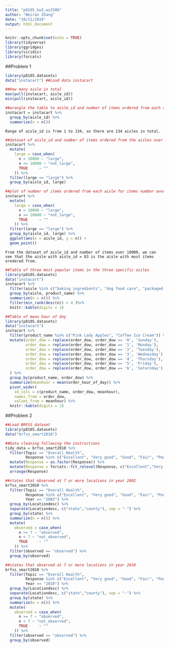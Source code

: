 ```yaml
---
title: "p8105_hw3_wz2506"
author: "Weiran Zhang"
date: "10/11/2019"
output: html_document
---
```


```r
knitr::opts_chunk$set(echo = TRUE)
library(tidyverse)
library(ggridges)
library(viridis)
library(forcats)
```


##Problem 1

```r
library(p8105.datasets)
data("instacart") ##Load data instacart

```

```r
##How many aisle in total
max(pull(instacart, aisle_id))
min(pull(instacart, aisle_id))

##wrangle the table to aisle_id and number of items ordered from each aisle
instacart = instacart %>%
  group_by(aisle_id) %>%
  summarize(n = n())


```
`Range of aisle_id is from 1 to 134, so there are 134 aisles in total.`

```r
##dataset of aisle_id and number of items ordered from the aisles over 10000 to check for the aisle with the most items ordered from
instacart %>%
  mutate(
    large = case_when(
      n > 10000 ~ "large",
      n <= 10000 ~ "not_large",
      TRUE     ~ ""
    )) %>%
  filter(large == "large") %>%
  group_by(aisle_id, large)

##plot of number of items ordered from each aisle for items number over 10000
instacart %>%
  mutate(
    large = case_when(
      n > 10000 ~ "large",
      n <= 10000 ~ "not_large",
      TRUE     ~ ""
    )) %>%
  filter(large == "large") %>%
  group_by(aisle_id, large) %>%
  ggplot(aes(x = aisle_id, y = n)) +
  geom_point()

```

`From the dataset of aisle_id and number of items over 10000, we can see that the aisle with aisle_id = 83 is the aisle with most items oredered from.`

```r
##Table of three most popular items in the three specific aisles
library(p8105.datasets)
data("instacart")
instacart %>%
  filter(aisle %in% c("baking ingredients", "dog food care", "packaged vegetables fruits")) %>%
  group_by(aisle, product_name) %>%
  summarize(n = n()) %>%
  filter(min_rank(desc(n)) < 4 )%>%
  knitr::kable(digits = 1)

```

```r

##Table of mean hour of day
library(p8105.datasets)
data("instacart")
instacart %>%
  filter(product_name %in% c("Pink Lady Apples", "Coffee Ice Cream")) %>%
  mutate(order_dow = replace(order_dow, order_dow == '0', 'Sunday'),
         order_dow = replace(order_dow, order_dow == '1', 'Monday'),
         order_dow = replace(order_dow, order_dow == '2', 'Tuesday'),
         order_dow = replace(order_dow, order_dow == '3', 'Wednesday'),
         order_dow = replace(order_dow, order_dow == '4', 'Thursday'),
         order_dow = replace(order_dow, order_dow == '5', 'Friday'),
         order_dow = replace(order_dow, order_dow == '6', 'Saturnday'),
  ) %>%
  group_by(product_name, order_dow) %>%
  summarize(meanhour = mean(order_hour_of_day)) %>%
  pivot_wider(
    id_cols = c(product_name, order_dow, meanhour),
    names_from = order_dow,
    values_from = meanhour) %>%
  knitr::kable(digits = 1)

```

##Problem 2

```r
##Load BRFSS dataset
library(p8105.datasets)
data("brfss_smart2010")

```

```r

##Data cleaning following the instructions
tidy_data = brfss_smart2010 %>%
  filter(Topic == "Overall Health", 
         Response %in% c("Excellent", "Very good", "Good", "Fair", "Poor")) %>%
  mutate(Response = as.factor(Response)) %>%
  mutate(Response = forcats::fct_relevel(Response, c("Excellent","Very Good","Good","Fair","Poor"))) %>%
  arrange(Response)
```

```r

##states that observed at 7 or more locations in year 2002
brfss_smart2010 %>%
  filter(Topic == "Overall Health", 
         Response %in% c("Excellent", "Very good", "Good", "Fair", "Poor"), 
         Year == "2002") %>%
  group_by(Locationdesc) %>%
  separate(Locationdesc, c("state","county"), sep = "-") %>%
  group_by(state) %>%
  summarize(n = n()) %>%
  mutate(
    observed = case_when(
      n >= 7 ~ "observed",
      n < 7 ~ "not_observed",
      TRUE     ~ ""
    )) %>%
  filter(observed == "observed") %>%
  group_by(observed)

##states that observed at 7 or more locations in year 2010
brfss_smart2010 %>%
  filter(Topic == "Overall Health", 
         Response %in% c("Excellent", "Very good", "Good", "Fair", "Poor"), 
         Year == "2010") %>%
  group_by(Locationdesc) %>%
  separate(Locationdesc, c("state","county"), sep = "-") %>%
  group_by(state) %>%
  summarize(n = n()) %>%
  mutate(
    observed = case_when(
      n >= 7 ~ "observed",
      n < 7 ~ "not_observed",
      TRUE     ~ ""
    )) %>%
  filter(observed == "observed") %>%
  group_by(observed)

```




